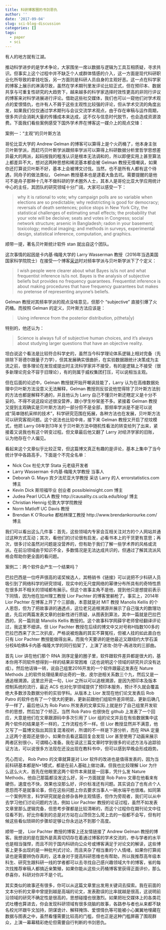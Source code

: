 ```yaml
---
title: 科研博客圈的书剑恩仇
author: ''
date: '2017-09-04'
slug: sci-blog-discussion
categories: []
tags:
  - paper
  - sci
---
```


有人的地方就有江湖。

推动科学进步的是学术争论，大家围坐一席以数据与逻辑为工具互相质疑，寻求共识。但事实上这个过程中并不缺乏个人或群体情感的介入，这一方面是现代科研职业化所导致的拿钱吃饭，另一方面则是科研人员自身的主观好恶。这一点在科学家的博客上展示的淋漓尽致，虽然在学术期刊里发评论比较正式，但在预印本、数据共享与可重复性研究的大趋势下，越来越多的科学家选择时效性更高的非同行评议的博客来对科学进展进行评论。借助这些社交媒体，我们也可以一窥他们对学术观点的爱恨情仇，也许有人不屑于这些主观性比较强的评论，但从学术交流的角度出发，如果我们仅仅通过学术期刊与会议交流学术观点，由于存在审稿与运作周期，很多共识会消耗大量的传播成本来达成，这不仅与信息时代脱节，也会造成资源浪费。下面我们看些案例感受下国外学术界在博客这一媒介上的观点交锋：

案例一：“主观”的贝叶斯方法

哥伦比亚大学的 Andrew Gelman 的博客可以算得上是个火药桶了，他本身主张贝叶斯学派，而赶巧贝叶斯学派跟频率学派可以算得上科研数据分析里哲学思想差异最大的两派，起码按我的粗浅认识是根本无法调和的，所以即便实用上甚至算法上都差异不大，想对这两种思想和稀泥基本都会被 Gelman 教授无情嘲讽，如果你还打算说贝叶斯不好，基本上会被博文讨伐。当然，也不是所有人都有这个待遇，同舟子的做法类似， Gelman 教授基本也是逮着大鱼去坑。需要提醒的是他可不是舟子那种十几年不做科研的学术圈外人士，其本人是哥伦比亚大学应用统计中心的主任，其团队的研究领域十分广阔，大家可以感受一下：

> why it is rational to vote; why campaign polls are so variable when elections are so predictable; why redistricting is good for democracy; reversals of death sentences; police stops in New York City, the statistical challenges of estimating small effects; the probability that your vote will be decisive; seats and votes in Congress; social network structure; arsenic in Bangladesh; radon in your basement; toxicology; medical imaging; and methods in surveys, experimental design, statistical inference, computation, and graphics.

顺带一提，著名贝叶斯统计软件 stan 就出自这个团队。

这次事情的起因是卡内基·梅隆大学的 Larry Wasserman 教授（2016年当选美国国家科学院院士）在接受一个博客[采访](https://errorstatistics.com/2013/12/28/wasserman-on-wasserman-update-december-28-2013/)时对频率学派与贝叶斯学派下了个定义：

> I wish people were clearer about what Bayes is/is not and what  frequentist inference is/is not. Bayes is the analysis of subjective  beliefs but provides no frequency guarantees. Frequentist inference  is about making procedures that have frequency guarantees but makes no pretense of representing anyone’s beliefs. 

Gelman 教授对其频率学派的观点没啥意见，但那个 "subjective" 直接引爆了火药桶。而按照 Gelman 的定义，贝叶斯方法应该是：

> Using inference from the posterior distribution, p(theta|y)

特别的，他还认为：

> Science is always full of subjective human choices, and it’s always about studying larger questions that have an objective reality.

坦白说这个看法是比较符合科学史的，虽然当今科学理论体系逻辑上相对完备（先排除下哥德尔跟量子力学），但其发展确实很曲折，在实验数据跟统计决策成为主流之前，很多理论在发现或提出时主流科学家并不接受，有的是逻辑上不接受（很多新理论完全不容于旧理论），有的则属于威权集团打压，可以说相当主观。

但在后面的论述中，Gelman 教授就开始开嘲讽技能了，Larry 认为在高维数据处理中贝叶斯方法没意义无法解释，Gelman 教授则反驳说他觉得除了贝叶斯方法别的方法也都是解释不通的，并且他认为 Larry 自己不懂贝叶斯还瞎定义是十分不妥的。不得不说这段论述很没营养，跟小学生吵架差不多。紧接着 Gelman 教授又提到主观确实是贝叶斯方法的一部分但不是全部，那频率学派是不是可以说成“简单随机采样的技术”，科学研究范围在拓展，各种方法也在发展，贝叶斯方法可以研究客观问题。这个说法也比较中肯，接下来 Gelman 教授又开启了挖坟模式，他把 Larry 08年到13年关于贝叶斯方法中随机性看法的转变给列了出来，紧接着又说我也有这个转变过程。但文章最后他又翻了 Larry 对经济学家的旧账，认为他存在个人偏见。

看起来这个文章似乎比较正常，但这篇博文真正有趣的是评论，基本上集中了当今统计学中各路高手，下面是个不完全名单：

- Nick Cox 杜伦大学 Stata 元老级开发者
- Larry Wasserman 卡内基·梅隆大学教授 当事人
- Deborah G. Mayo 宾夕法尼亚大学教授 采访 Larry 的人 errorstatistics.com 博主
- Kevin Dick 斯坦福毕业 创业者 possibleinsight.com 博主
- Judea Pearl UCLA 教授 http://causality.cs.ucla.edu/blog/ 博主
- Christian Hennig 伦敦大学学院教授
- Norm Matloff UC Davis 教授
- Brendan K O'Rourke 都柏林理工教授 http://www.brendankorourke.com/ 博主

我们可以看出这么几件事：首先，这些领域内专家会互相关注对方的个人网站并通过这种方式互动；其次，看他们的讨论很有启发，必看书本上的干货更有意思；再次，很多讨论虽然对问题是没营养的，但有助于我们了解一些学术界的风格或流派。在前沿领域由于知识不全，多数情况是无法达成共识的，但通过了解其流派风格会帮助你更全面的看问题。

案例二：两个软件会产生一个结果吗？

巴拉巴西是一位呼声很高的诺奖候选人，其畅销书《链接》可以说把不少科研人员吸引到了网络科学的研究领域，现实中的无尺度网络的幂律分布所具有的奇特性质在很多并不相关的领域都有展示。但这个故事主角不是他，提到他只是想提前表示下同情，因为他在加州理工教授 Lior Pachter 的博客里躺枪了。事实上，2014年 Lior Pachter 在博客上开了个三部曲，本意就是对 MIT 教授 Manolis Kellis 的个人恩怨，但为了把故事讲的通透点，这位老兄追根溯源并展示了自己强大的数理功底，先后对两篇发表文章的创新性进行质疑，从图表到算法，其中一篇就是巴拉巴西的，另一篇则是 Manolis Kellis 教授的。这个故事科学网薛宇老师曾经翻译评论过，我这里不细讲。但 Lior Pachter 教授在后续的博文中又对号称H指数100多的巴拉巴西来了次二次扒皮，严格说被炮轰的其实不算冤枉，但被人挂的如此直白也只有 Lior Pachter 教授能做得出来。而我今天要讲的是他最近又跟纽约大学石溪分校&哈佛&卡内基·梅隆大学的同行掐架了，上演了进攻-防守-再进攻的三部曲。

首先 Lior 讲在他们那个 RNA 测序定量的圈子里，软件跟软件差异都是很大的，基本你用不同软件想得到一样的结果非常困难（这也说明这个领域的研究共识没有达成）。然后他话锋一转，说自己组里2016开发的一个软件跟最近发表在 Nature Methods 上的软件处理结果却出奇的一致，皮尔逊相关系数三个九，然后又是一通追根溯源。这里岔开说一句，Lior 之所以可以追根溯源，是因为预印本及版本控制系统的流行，最近 ACS 也对化学领域提供了预印本服务，预计不久就会覆盖绝大多数涉及数据分析的实验学科。从版本上 Lior 发现在他们论文发表后 Rob Patro 的软件也有了一个很大的更新，更新前跟他们组软件差异明显，更新后确几乎一样了，最后他认为 Rob Patro 所发表的文章实际上就是抄了自己组里开发软件的思想，然后加了个矫正。当然 Rob Patro 也很快在 github 上发表了一个回应，大意是他们在文章跟源码中多次引用了 Lior 组的论文并且在有些数据集中这两个软件的结果是不一样的，工作流程也不一样。但 Lior 教授显然并不满意，他又写了一篇博文指出其回复混淆视听，所谓的不一样是下游分析，而在 RNA 定量上这两个差距还是很小，如果你去看这篇回复会发现 Lior 甚至使用了动画来展示两者区别很小，可谓精心准备。我在读这三篇文章时学到很多的论述方法与追踪验证方法，可以说很多方法现在还没出现在教科书中，但可以感到早晚会形成趋势。

凭心而论， Rob Patro 的文章就算是对 Lior 软件的改进也是值得发表的，因为当前科研基本都是N+1模式，都是在前人基础上做功课。但我也比较理解 Lior 为什么这么火大，首先在他眼里这两个软件本来就是一回事，凭什么发 Nature Methods，他自己那篇都没发这么好，另一方面就是 Rob Patro 文章在他看来有硬伤，速度也不快，效果也没那么好，评价标准还有问题。其实说白了也有点个人恩怨而不是就事论事，但在这些问题上你去要求当事人一碗水端平也很难。如同第一个案例所言，科学研究就是会掺杂各种主观情感，但作为旁观者，我们可以从中去学习他们讨论问题的方法，例如 Lior Pachter 教授的论证过程，虽然不如发表文章里那么逻辑完备，但思考步骤都是比较清晰的，而这个过程你在期刊论文中往往看不到，好比你看到的总是对方站在山顶但怎么爬上去的一般都不会写，但有时候这些看似琐碎的步骤却足够让你永远达不到那个高度。

顺带一提， Lior Pachter 教授的博客上还友情链接了 Andrew Gelman 教授的博客。我想说的是在国外是真真切切存在着通过博客的学术交流的，参与学者的水平也是相当强悍，而且不同于国内科研向公众号或博客满足于对论文的解读，这些博客上更多出现的是一种批判式讨论，而且夹杂了相当重的个人情绪，如果你打算阅读也是需要辨伪存真的，这本身对于提高科研思维也有帮助，所以我推荐高年级本科生、研究生跟科研一线的学者都可以去寻找自己感兴趣领域大牛的博客，省的每次找推荐审稿人都搞近亲繁殖，如果你能从这些火药桶博客里获得正面评价，那么恭喜你，科研对你并不是个坑。

其实类似的故事还有很多，你可以从这篇文章里出发用关键词去探索。我在前面的文本分析的文章中曾提到越是高端的论文，发表勘误的比率就越是很高，这说明前沿领域的研究不确定性是很高的，思想碰撞也很激烈。如果把社交媒体上的各类花式吐槽也算进去，你会发现科研领域有很多烧脑的故事，各路参与者也从来都不缺名校光环跟牛文加持，阴谋诡计、解释掩饰、爱恨情仇等可能被小心翼翼地埋藏在数据与图表之中，虽然看懂需要比较高的门槛，但也正是这种门槛屏蔽了围观群众，上演一幕幕精彩绝伦但需要自行判断的书剑恩仇。

